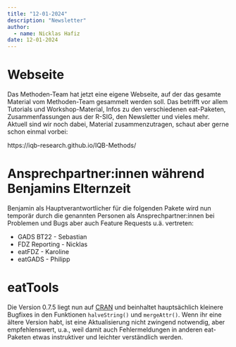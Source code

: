 ```yaml
---
title: "12-01-2024"
description: "Newsletter"
author: 
  - name: Nicklas Hafiz
date: 12-01-2024
---
```



# Webseite

Das Methoden-Team hat jetzt eine eigene Webseite, auf der das gesamte Material vom Methoden-Team gesammelt werden soll. Das betrifft vor allem Tutorials und Workshop-Material, Infos zu den verschiedenen eat-Paketen, Zusammenfassungen aus der R-SIG, den Newsletter und vieles mehr. Aktuell sind wir noch dabei, Material zusammenzutragen, schaut aber gerne schon einmal vorbei: 

https://iqb-research.github.io/IQB-Methods/


# Ansprechpartner:innen während Benjamins Elternzeit

Benjamin als Hauptverantwortlicher für die folgenden Pakete wird nun temporär durch die genannten Personen als Ansprechpartner:innen bei Problemen und Bugs aber auch Feature Requests u.ä. vertreten:

- GADS BT22 - Sebastian
- FDZ Reporting - Nicklas
- eatFDZ - Karoline
- eatGADS - Philipp

# eatTools
Die Version 0.7.5 liegt nun auf [CRAN](https://cran.r-project.org/web/packages/eatTools/index.html) und beinhaltet hauptsächlich kleinere Bugfixes in den Funktionen `halveString()` und `mergeAttr()`. Wenn ihr eine ältere Version habt, ist eine Aktualisierung nicht zwingend notwendig, aber empfehlenswert, u.a., weil damit auch Fehlermeldungen in anderen eat-Paketen etwas instruktiver und leichter verständlich werden.

